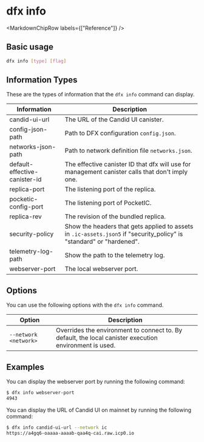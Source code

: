 
# dfx info

<MarkdownChipRow labels={["Reference"]} />

## Basic usage

``` bash
dfx info [type] [flag]
```

## Information Types

These are the types of information that the `dfx info` command can display.

| Information                   | Description                                                                                                          |
|-------------------------------|----------------------------------------------------------------------------------------------------------------------|
| candid-ui-url                 | The URL of the Candid UI canister.                                                                                   |
| config-json-path              | Path to DFX configuration `config.json`.                                                                             |
| networks-json-path            | Path to network definition file `networks.json`.                                                                     |
| default-effective-canister-id | The effective canister ID that dfx will use for management canister calls that don't imply one.                      |
| replica-port                  | The listening port of the replica.                                                                                   |
| pocketic-config-port          | The listening port of PocketIC.                                                                                      |
| replica-rev                   | The revision of the bundled replica.                                                                                 |
| security-policy               | Show the headers that gets applied to assets in `.ic-assets.json5` if "security_policy" is "standard" or "hardened". |
| telemetry-log-path            | Show the path to the telemetry log.                                                                                  |
| webserver-port                | The local webserver port.                                                                                            |

## Options

You can use the following options with the `dfx info` command.

| Option                | Description                                                                                            |
|-----------------------|--------------------------------------------------------------------------------------------------------|
| `--network <network>` | Overrides the environment to connect to. By default, the local canister execution environment is used. |

## Examples

You can display the webserver port by running the following command:

``` bash
$ dfx info webserver-port
4943
```

You can display the URL of Candid UI on mainnet by running the following command:

``` bash
$ dfx info candid-ui-url --network ic
https://a4gq6-oaaaa-aaaab-qaa4q-cai.raw.icp0.io
```
